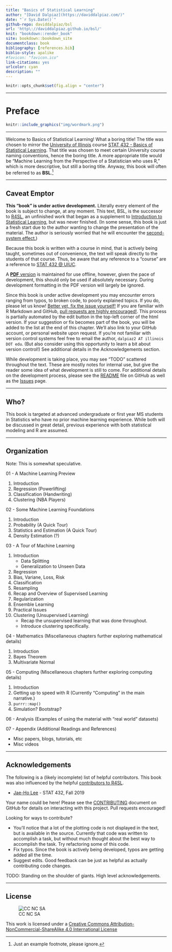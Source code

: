```yaml
--- 
title: "Basics of Statistical Learning"
author: "[David Dalpiaz](https://daviddalpiaz.com/)"
date: "`r Sys.Date()`"
github-repo: daviddalpiaz/bsl
url: 'http\://daviddalpiaz.github.io/bsl/'
knit: "bookdown::render_book"
site: bookdown::bookdown_site
documentclass: book
bibliography: [references.bib]
biblio-style: apalike
#favicon: "favicon.ico"
link-citations: yes
urlcolor: cyan
description: ""
---
```


```r
knitr::opts_chunk$set(fig.align = "center")
```

***

# Preface {-}

```r
knitr::include_graphics("img/wordmark.png")
```

***

Welcome to Basics of Statistical Learning! What a boring title! The title was chosen to mirror the [University of Illinois](https://illinois.edu/) course [STAT 432 - Basics of Statistical Learning](www.stat432.org). That title was chosen to meet certain University course naming conventions, hence the boring title. A more appropriate title would be "Machine Learning from the Perspective of a Statistician who uses R," which is more descriptive, but still a boring title. Anyway, this book will often be referred to as **BSL**.[^1]

***

## Caveat Emptor {-}

**This "book" is under active development.** Literally every element of the book is subject to change, at any moment. This text, BSL, is the successor to [R4SL](https://daviddalpiaz.github.io/r4sl/), an unfinished work that began as a supplement to [Introduction to Statistical Learning](https://faculty.marshall.usc.edu/gareth-james/ISL/), but was never finished. (In some sense, this book is just a fresh start due to the author wanting to change the presentation of the material. The author is seriously worried that he will encounter the [second-system effect.](https://en.wikipedia.org/wiki/Second-system_effect))

Because this book is written with a course in mind, that is actively being taught, sometimes out of convenience, the text will speak directly to the students of that course. Thus, be aware that any reference to a "course" are a reference to [STAT 432 @ UIUC](www.stat432.org).

A [**PDF** version](bsl.pdf) is maintained for use offline, however, given the pace of development, this should only be used if absolutely necessary. During development formatting in the PDF version will largely be ignored.

Since this book is under active development you may encounter errors ranging from typos, to broken code, to poorly explained topics. If you do, please let us know! [Better yet, fix the issue yourself!](https://yihui.name/en/2013/06/fix-typo-in-documentation/) If you are familiar with R Markdown and GitHub, [pull requests are highly encouraged!](https://github.com/daviddalpiaz/bsl). This process is partially automated by the edit button in the top-left corner of the html version. If your suggestion or fix becomes part of the book, you will be added to the list at the end of this chapter. We’ll also link to your GitHub account, or personal website upon request. If you're not familiar with version control systems feel free to email the author, `dalpiaz2 AT illinois DOT edu`. (But also consider using this opportunity to learn a bit about version control!) See additional details in the Acknowledgements section.

While development is taking place, you may see "TODO" scattered throughout the text. These are mostly notes for internal use, but give the reader some idea of what development is still to come. For additional details on the development process, please see the [README](https://github.com/daviddalpiaz/bsl/blob/master/README.md) file on GitHub as well as the [Issues](https://github.com/daviddalpiaz/bsl/issues) page.

***

## Who? {-}

This book is targeted at advanced undergraduate or first year MS students in Statistics who have no prior machine learning experience. While both will be discussed in great detail, previous experience with both statistical modeling and R are assumed.

***

## Organization {-}

Note: This is somewhat speculative.

01 - A Machine Learning Preview

1. Introduction
2. Regression (Powerlifting)
3. Classification (Handwriting)
4. Clustering (NBA Players)
  
02 - Some Machine Learning Foundations

1. Introduction
2. Probability (A Quick Tour)
3. Statistics and Estimation (A Quick Tour)
4. Density Estimation (?)

03 - A Tour of Machine Learning

1. Introduction
   - Data Splitting
   - Generalization to Unseen Data
2. Regression
3. Bias, Variane, Loss, Risk
4. Classification
5. Resampling
6. Recap and Overview of Supervised Learning
7. Regularization
8. Ensemble Learning
9. Practical Issues
10. Clustering (Unsupervised Learning)
    - Recap the unsupervised learning that was done throughout.
    - Introduce clustering specifically.
  
04 - Mathematics (Miscellaneous chapters further exploring mathematical details)

1. Introduction
2. Bayes Theorem
3. Multivariate Normal

05 - Computing (Miscellaneous chapters further exploring computing details)

1. Introduction
2. Getting up to speed with R (Currently "Computing" in the main narrative.)
3. `purrr::map()`
4. Simulation? Bootstrap?

06 - Analysis (Examples of using the material with "real world" datasets)

07 - Appendix (Additional Readings and References)

- Misc papers, blogs, tutorials, etc
- Misc videos

***

## Acknowledgements {-}

The following is a (likely incomplete) list of helpful contributors. This book was also influenced by the helpful [contributors to R4SL](https://daviddalpiaz.github.io/r4sl/index.html#acknowledgements).

- [Jae-Ho Lee](https://www.linkedin.com/in/jae-ho-lee-32052710b/) - STAT 432, Fall 2019

Your name could be here! Please see the [CONTRIBUTING](https://github.com/daviddalpiaz/bsl/blob/master/CONTRIBUTING.md) document on GitHub for details on interacting with this project. Pull requests encouraged!

Looking for ways to contribute?

- You'll notice that a lot of the plotting code is not displayed in the text, but is available in the source. Currently that code was written to accomplish a task, but without much thought about the best way to accomplish the task. Try refactoring some of this code.
- Fix typos. Since the book is actively being developed, typos are getting added all the time.
- Suggest edits. Good feedback can be just as helpful as actually contributing code changes.

TODO: Standing on the shoulder of giants. High level acknowledgements.

***

## License {-}

![CC NC SA](img/cc.png) 

This work is licensed under a [Creative Commons Attribution-NonCommercial-ShareAlike 4.0 International License](http://creativecommons.org/licenses/by-nc-sa/4.0/)

<!-- *** -->

[^1]: Just an example footnote, please ignore.
